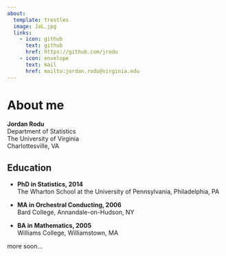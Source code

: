 ```yaml
---
about:
  template: trestles
  image: JaL.jpg
  links:
    - icon: github
      text: github
      href: https://github.com/jrodu
    - icon: envelope
      text: mail
      href: mailto:jordan.rodu@virginia.edu
---
```


# About me

**Jordan Rodu**<br> Department of Statistics<br> The University of Virginia<br> Charlottesville, VA

## Education

-   **PhD in Statistics, 2014\
    **The Wharton School at the University of Pennsylvania, Philadelphia, PA

-   **MA in Orchestral Conducting, 2006\
    **Bard College, Annandale-on-Hudson, NY

-   **BA in Mathematics, 2005\
    **Williams College, Williamstown, MA

more soon...
